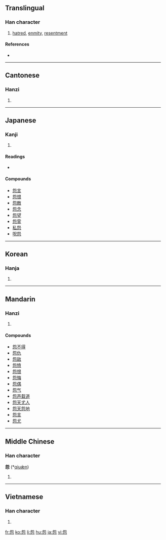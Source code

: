 ==Translingual==

===Han character===
{{Han char|rn=61|rad=心|as=05|sn=9|four=2733<sub>1</sub>|canj=弓山心 (NUP)}}

# [[hatred]], [[enmity]], [[resentment]]

====References====
* {{Han ref|kx=0382.010|dkj=10479|dj=0711.010|hdz=42281.070|uh=6028|ud=24616|bh=ABE8|bd=44008}}

----

==Cantonese==

===Hanzi===
{{yue-hanzi|jyut=|y=yun3}}

# {{defn|Cantonese|sort=心05}}

----

==Japanese==

===Kanji===
{{ja-kanji|grade=|rs=心05}}

# {{defn|Japanese}}

====Readings====
* {{ja-readings|on=[[えん]] (en), [[おん]] (on), [[うん]] (un)|kun=[[うらむ]] ([[怨む]], [[uramu]])}}

====Compounds====
* [[怨言]]
* [[怨恨]]
* [[怨敵]]
* [[怨念]]
* [[怨望]]
* [[怨霊]]
* [[私怨]]
* [[呪怨]]

----

==Korean==

===Hanja===
{{ko-hanja|hangeul=[[원]]|eumhun=|rv=won|mr=wŏn|y=wen}}

# {{defn|Korean|sort=心05}}

----

==Mandarin==

===Hanzi===
{{cmn-hanzi|pin=[[yuàn]] ([[yuan4]])|wg=yüan<sup>4</sup>}}

# {{defn|Mandarin|sort=心05}}

====Compounds====
* [[怨不得]]
* [[怨仇]]
* [[怨敌]]
* [[怨愤]]
* [[怨恨]]
* [[怨悔]]
* [[怨偶]]
* [[怨气]]
* [[怨声载道]]
* [[怨天尤人]]
* [[怨天怨地]]
* [[怨言]]
* [[怨尤]]

----

==Middle Chinese==

===Han character===
'''怨''' (*[[qiuæ̀n]])<!--asterisk indicates that this is a reconstructed pronunciation-->

# {{defn|Middle Chinese|sort=心05}}

----

==Vietnamese==

===Han character===
{{vi-hantu|[[oán]]|rs=心05}}

# {{defn|Vietnamese|sort=心05}}

[[fr:怨]]
[[ko:怨]]
[[li:怨]]
[[hu:怨]]
[[ja:怨]]
[[vi:怨]]